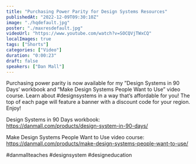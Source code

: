 ```yaml
---
title: "Purchasing Power Parity for Design Systems Resources"
publishedAt: "2022-12-09T09:30:10Z"
image: "./hqdefault.jpg"
poster: "./maxresdefault.jpg"
videoUrl: "https://www.youtube.com/watch?v=SOCQVjTWxCQ"
localImages: true
tags: ["Shorts"]
categories: ["Video"]
duration: "0:00:23"
draft: false
speakers: ["Dan Mall"]
---
```


Purchasing power parity is now available for my ”Design Systems in 90 Days’ workbook and “Make Design Systems People Want to Use” video course. Learn about #designsystems in a way that’s affordable for you! The top of each page will feature a banner with a discount code for your region. Enjoy!

Design Systems in 90 Days workbook: https://danmall.com/products/design-system-in-90-days/

Make Design Systems People Want to Use video course: https://danmall.com/products/make-design-systems-people-want-to-use/

#danmallteaches #designsystem #designeducation
